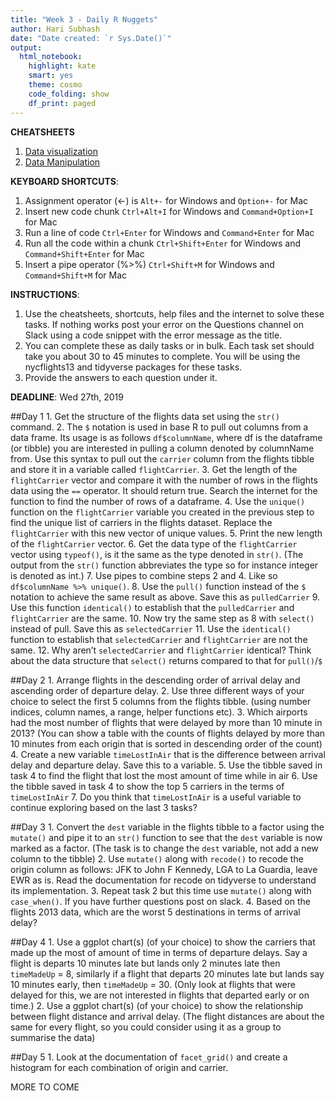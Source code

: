 ```yaml
---
title: "Week 3 - Daily R Nuggets"
author: Hari Subhash
date: "Date created: `r Sys.Date()`"
output:
  html_notebook:
    highlight: kate
    smart: yes
    theme: cosmo
    code_folding: show
    df_print: paged
---
```

**CHEATSHEETS**

1. [Data visualization](https://github.com/rstudio/cheatsheets/blob/master/data-visualization-2.1.pdf)
2. [Data Manipulation](https://github.com/rstudio/cheatsheets/blob/master/data-transformation.pdf)

**KEYBOARD SHORTCUTS**:

1. Assignment operator (<-) is `Alt+-` for Windows and `Option+-` for Mac
2. Insert new code chunk `Ctrl+Alt+I` for Windows and `Command+Option+I` for Mac
3. Run a line of code `Ctrl+Enter` for Windows and `Command+Enter` for Mac
4. Run all the code within a chunk `Ctrl+Shift+Enter` for Windows and `Command+Shift+Enter` for Mac
5. Insert a pipe operator (%>%) `Ctrl+Shift+M` for Windows and `Command+Shift+M` for Mac

**INSTRUCTIONS**: 

1. Use the cheatsheets, shortcuts, help files and the internet to solve these tasks. If nothing works post your error on the Questions channel on Slack using a code snippet with the error message as the title.
2. You can complete these as daily tasks or in bulk. Each task set should take you about 30 to 45 minutes to complete. You will be using the nycflights13 and tidyverse packages for these tasks.
3. Provide the answers to each question under it. 

**DEADLINE**: Wed 27th, 2019

##Day 1
1. Get the structure of the flights data set using the `str()` command.
2. The `$` notation is used in base R to pull out columns from a data frame. Its usage is as follows `df$columnName`, where df is the dataframe (or tibble) you are interested in pulling a column denoted by columnName from. Use this syntax to pull out the `carrier` column from the flights tibble and store it in a variable called `flightCarrier`.
3. Get the length of the `flightCarrier` vector and compare it with the number of rows in the flights data using the `==` operator. It should return true. Search the internet for the function to find the number of rows of a dataframe.
4. Use the `unique()` function on the `flightCarrier` variable you created in the previous step to find the unique list of carriers in the flights dataset. Replace the `flightCarrier` with this new vector of unique values.
5. Print the new length of the `flightCarrier` vector.
6. Get the data type of the `flightCarrier` vector using `typeof()`, is it the same as the type denoted in `str()`. (The output from the `str()` function abbreviates the type so for instance integer is denoted as int.)
7. Use pipes to combine steps 2 and 4. Like so `df$columnName %>% unique()`.
8. Use the `pull()` function instead of the `$` notation to achieve the same result as above. Save this as `pulledCarrier`
9. Use this function `identical()` to establish that the `pulledCarrier` and `flightCarrier` are the same.
10. Now try the same step as 8 with `select()` instead of pull. Save this as `selectedCarrier`
11. Use the `identical()` function to establish that `selectedCarrier` and `flightCarrier` are not the same. 
12. Why aren't `selectedCarrier` and `flightCarrier` identical? Think about the data structure that `select()` returns compared to that for `pull()`/`$`

##Day 2
1. Arrange flights in the descending order of arrival delay and ascending order of departure delay.
2. Use three different ways of your choice to select the first 5 columns from the flights tibble. (using number indices, column names, a range, helper functions etc).
3. Which airports had the most number of flights that were delayed by more than 10 minute in 2013? (You can show a table with the counts of flights delayed by more than 10 minutes from each origin that is sorted in descending order of the count)
4. Create a new variable `timeLostInAir` that is the difference between arrival delay and departure delay. Save this to a variable.
5. Use the tibble saved in task 4 to find the flight that lost the most amount of time while in air
6. Use the tibble saved in task 4 to show the top 5 carriers in the terms of `timeLostInAir`
7. Do you think that `timeLostInAir` is a useful variable to continue exploring based on the last 3 tasks?

##Day 3
1. Convert the `dest` variable in the flights tibble to a factor using the `mutate()` and pipe it to an `str()` function to see that the `dest` variable is now marked as a factor. (The task is to change the `dest` variable, not add a new column to the tibble)
2. Use `mutate()` along with `recode()` to recode the origin column as follows: JFK to John F Kennedy, LGA to La Guardia, leave EWR as is. Read the documentation for recode on tidyverse to understand its implementation. 
3. Repeat task 2 but this time use `mutate()` along with `case_when()`. If you have further questions post on slack.
4. Based on the flights 2013 data, which are the worst 5 destinations in terms of arrival delay?

##Day 4
1. Use a ggplot chart(s) (of your choice) to show the carriers that made up the most of amount of time in terms of departure delays. Say a flight is departs 10 minutes late but lands only 2 minutes late then `timeMadeUp`  = 8, similarly if a flight that departs 20 minutes late but lands say 10 minutes early, then `timeMadeUp` = 30. (Only look at flights that were delayed for this, we are not interested in flights that departed early or on time.)
2. Use a ggplot chart(s) (of your choice) to show the relationship between flight distance and arrival delay. (The flight distances are about the same for every flight, so you could consider using it as a group to summarise the data)

##Day 5
1. Look at the documentation of `facet_grid()` and create a histogram for each combination of origin and carrier.

MORE TO COME